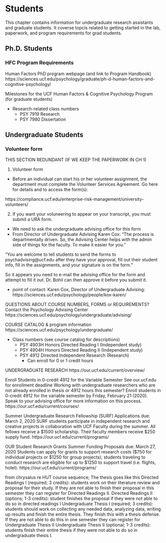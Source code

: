 # Students 

This chapter contains information for undergraduate research assistants and graduate students.  It coverse topcis related to getting started in the lab, paperwork, and program 
requirements for grad students. 


## Ph.D. Students

### HFC Program Requirements

Human Factors PhD program webpage (and link to Program Handbook)
https://sciences.ucf.edu/psychology/graduate/ph-d-human-factors-and-cognitive-psychology/


Milestones for the UCF Human Factors & Cognitive Psychology Program (for graduate students)

* Research-related class numbers
  + PSY 7919 Research 
  + PSY 7980 Dissertation 


## Undergraduate Students

### Volunteer form

THIS SECTION REDUNDANT (IF WE KEEP THE PAPERWORK IN CH 1)

1. Volunteer form
  - Before an individual can start his or her volunteer assignment, the department must complete the Volunteer Services Agreement.  Go here for details and to access the form(s):

https://compliance.ucf.edu/enterprise-risk-management/university-volunteers/

2. If you want your voluneering to appear on your transcript, you must submit a URA form.
- We need to ask the undergraduate advising office for this form
- From Director of Undergraduate Advising Karen Cox: "The process is departmentally driven.  So, the Advising Center helps with the admin side of things for the faculty.  To make it easier for you."

"You are welcome to tell students to send the forms to psychadvising@ucf.edu after they have your approval, fill out their student info, fill in the assignments, and your signature is on the form."

So it appears you need to e-mail the advising office for the form and attempt to fill it out.  Dr. Bohil can then approve it before you submit it. 

- point of contact: Karen Cox, Director of Undergraduate Advising:
https://sciences.ucf.edu/psychology/people/kox-karen/


QUESTIONS ABOUT COURSE NUMBERS, FORMS or REQUIREMENTS? 
Contact the Psychology Advising Center 
https://sciences.ucf.edu/psychology/undergraduate/advising/



COURSE CATALOG & program information
https://sciences.ucf.edu/psychology/undergraduate/ 


* Class numbers (see course catalog for descriptions)
  + PSY 4903H Honors Directed Reading I (Independent study)
  + PSY 4904H Honors Directed Reading II (Independent study)
  + PSY 4912 Directed Independent Research (Research)
    - Can enroll for 0 or 1 credit hours


UNDERGRADUATE RESEARCH 
https://our.ucf.edu/current/overview/


Enroll Students in 0-credit 4912 for the Variable Semester
See our.ucf.edu for enrollment deadline
Working with undergraduate researchers who are not already enrolled in thesis or 4912 hours this semester? Enroll students in 0-credit 4912 for the variable semester by Friday, February 21 (2020). Speak to your advising office for more information on this process.
https://our.ucf.edu/current/courses/ 

Summer Undergraduate Research Fellowship (SURF)
Applications due: March 2, 2020
SURF students participate in independent research and creative projects in collaboration with UCF Faculty during the summer. All fellows receive a $1500 scholarship. Their faculty members receive $250 supply fund.
https://our.ucf.edu/current/programs/


OUR Student Research Grants Summer Funding
Proposals due: March 27, 2020
Students can apply for grants to support research costs ($750 for individual projects or $1250 for group projects); students traveling to conduct research are eligible for up to $1250 to support travel (i.e. flights, hotel).
https://our.ucf.edu/current/programs/ 



from chrysalus re HUT course sequence;
The thesis goes like this
Directed Readings I (required; 3 credits): students work on their literature review and proposal for their study. If they are not able to finish their proposal in this semester they can register for Directed Readings II.
Directed Readings II (options; 1-3 credits): student finishes the proposal if they were not able to do so in directed readings I
Undergraduate Thesis I (required; 3 credits): students should work on collecting any needed data, analyzing data, writing up results and finish the entire thesis. They finish this with a thesis defense. If they are not able to do this in one semester they can register for Undergraduate Thesis II
Undergraduate Thesis II (optional; 1-3 credits): students finish their entire thesis if they were not able to do so in undergraduate thesis I.


